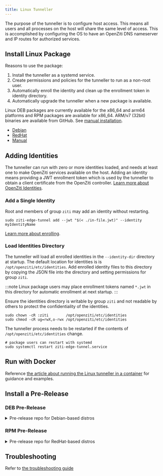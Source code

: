 ```yaml
---
title: Linux Tunneller
---
```



The purpose of the tunneller is to configure host access. This means all users and all processes on the host will share
the same level of access. This is accomplished by configuring the OS to have an OpenZiti DNS nameserver and IP routes
for authorized services.

## Install Linux Package

Reasons to use the package:

1. Install the tunneller as a systemd service.
1. Create permissions and policies for the tunneller to run as a non-root user.
1. Automatically enroll the identity and clean up the enrollment token in identity directory.
1. Automatically upgrade the tunneller when a new package is available.

Linux DEB packages are currently available for the x86_64 and arm64 platforms and RPM packages are available for x86_64.
ARM/v7 (32bit) binaries are available from GitHub. See [manual installation](#manual-installation).

- [Debian](./10-debian-package.mdx)
- [RedHat](./20-redhat-package.mdx)
- [Manual](./30-manual-installation.mdx)

## Adding Identities

The tunneller can run with zero or more identities loaded, and needs at least one to make OpenZiti services available on
the host. Adding an identity means providing a JWT enrollment token which is used by the tunneller to obtain a client
certificate from the OpenZiti controller. [Learn more about OpenZiti Identities](/learn/core-concepts/identities/overview.mdx).

### Add a Single Identity

Root and members of group `ziti` may add an identity without restarting. 

```text
sudo ziti-edge-tunnel add --jwt "$(< ./in-file.jwt)" --identity myIdentityName
```

[Learn more about enrolling](/learn/core-concepts/identities/20-enrolling.md).

### Load Identities Directory

The tunneller will load all enrolled identities in the `--identity-dir` directory at startup. The default location for
identities is is `/opt/openziti/etc/identities`. Add enrolled identity files to this directory by copying the JSON file
into the directory and setting permissions for group `ziti`.

:::note
Linux package users may place enrollment tokens named `*.jwt` in this directory for automatic enrollment at next
startup.
:::

Ensure the identities directory is writable by group `ziti` and not readable by others to protect the confidentiality of
the identities.

```text
sudo chown -cR :ziti        /opt/openziti/etc/identities
sudo chmod -cR ug=rwX,o-rwx /opt/openziti/etc/identities
```

The tunneller process needs to be restarted if the contents of `/opt/openziti/etc/identities` change.

```text
# package users can restart with systemd
sudo systemctl restart ziti-edge-tunnel.service
```

## Run with Docker

Reference [the article about running the Linux tunneller in a container](/reference/tunnelers/70-docker/readme.mdx) for guidance and
examples.

## Install a Pre-Release

### DEB Pre-Release

<Details>
<summary>Pre-release repo for Debian-based distros</summary>

You may use the following script to install the pre-release version of the tunneller for any supported Ubuntu LTS.

```text
UBUNTU_LTS=focal;

curl -sSLf https://get.openziti.io/tun/package-repos.gpg \
| sudo gpg --dearmor --output /usr/share/keyrings/openziti.gpg;
sudo chmod +r /usr/share/keyrings/openziti.gpg;

sudo tee /etc/apt/sources.list.d/ziti-edge-tunnel-testing.list >/dev/null <<EOF;
deb [signed-by=/usr/share/keyrings/openziti.gpg] https://packages.openziti.org/zitipax-openziti-deb-test ${UBUNTU_LTS} main
EOF

sudo apt update;
sudo apt install ziti-edge-tunnel;
ziti-edge-tunnel version;
```

</Details>

### RPM Pre-Release

<Details>
<summary>Pre-release repo for RedHat-based distros</summary>

```text
sudo tee /etc/yum.repos.d/ziti-edge-tunnel-testing.repo >/dev/null <<\EOF;
[OpenZitiTunnelTesting]
name=OpenZiti Tunnel Testing
baseurl=https://packages.openziti.org/zitipax-openziti-rpm-test/redhat$releasever/$basearch
enabled=1
gpgcheck=0
gpgkey=https://packages.openziti.org/zitipax-openziti-rpm-test/redhat$releasever/$basearch/repodata/repomd.xml.key
repo_gpgcheck=1
EOF

sudo dnf update;
sudo dnf install ziti-edge-tunnel;
ziti-edge-tunnel version;
```

</Details>

## Troubleshooting

Refer to [the troubleshooting guide](./50-linux-tunnel-troubleshooting.mdx)
